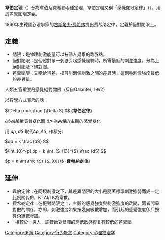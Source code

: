 '''韋伯定理'''（{{lang|en|Weber-Fechner law}}）分為韋伯及費希勒兩種定理，韋伯定理又稱「感覺閾限定律」（{{lang|en|absolute threshold}}），用於差異閾限定義。

1860年由德國心理學家的[[古斯塔夫·费希纳|古斯塔夫·费希纳]]提出费希纳定律，定義於絕對閾限上。

== 定義 ==
* 閾限：是物理刺激能量可以被個人覺察的臨界點。
* 絕對閾限：是個體對單一刺激引起感覺經驗時，所需最低的刺激強度，分為上絕對閾及下絕對閾。
* 差異閾限：又稱恰辨差，指辨別兩個刺激之間的差異時，這兩種刺激強度最低的差異量。
人類五官重要的感覺絕對閾限（採自Galanter, 1962）

以數學方式表示的話：

<math>\Delta p = k \frac {\Delta S} S</math> '''(韋伯定律)'''

<math>\Delta S </math>為某量實質變化而 <math>\Delta p </math> 為某量的主觀的感覺變化

用 <math>dp, dS</math> 取代<math>\Delta p, \Delta S</math>, 作積分:

<math> dp = k \frac {dS} S </math>

<math>\int_{0}^{p} dp = k \int_{S_{0}}^{S}  \frac {dS} S </math>

<math>p = k \ln(\frac {S} {S_{0}}) </math> '''(費希納定律)'''

== 延伸 ==
* 韋伯定律：在同類刺激之下，其差異閾限的大小是隨著標準刺激強弱而成一定比例關係的，K=ΔI/I  K為常數。
* 費希納定律：在絕對閾限之上，主觀的感覺強度與刺激強度的改變，兩者間呈對數的關係，亦即，刺激強度如果按幾何級數增加，而引起的感覺強度卻只按算術級數增加。
*' 相較於一般人，調音師對音調的高低敏感度具有較低的差異閾
{{心理学小作品}}
[[Category:知覺|Category:知覺]]
[[Category:行为概念|Category:行为概念]]
[[Category:心理物理学|Category:心理物理学]]